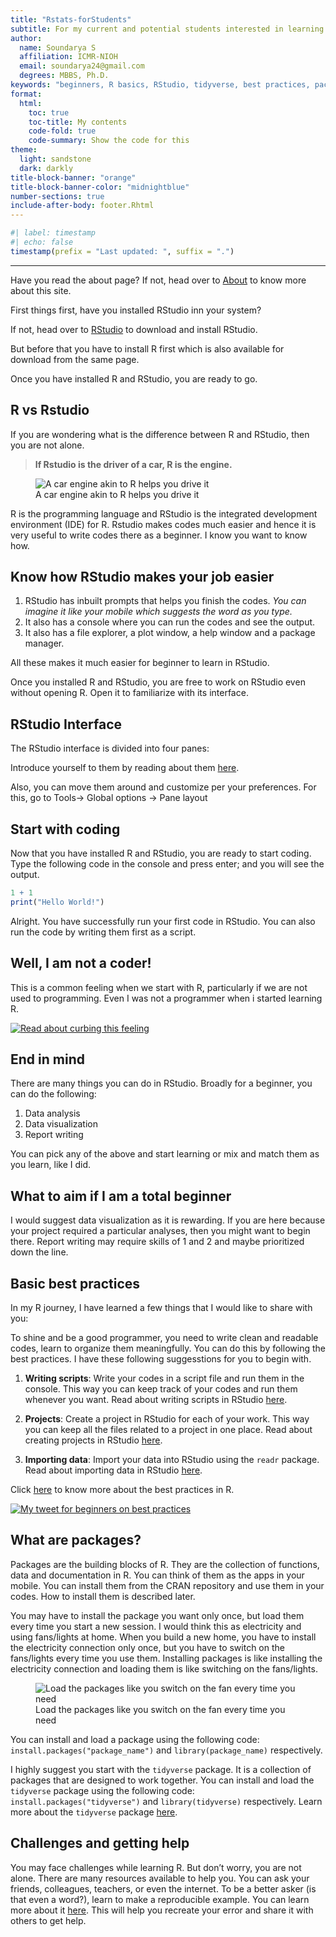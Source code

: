 ```yaml
---
title: "Rstats-forStudents"
subtitle: For my current and potential students interested in learning R
author: 
  name: Soundarya S
  affiliation: ICMR-NIOH
  email: soundarya24@gmail.com
  degrees: MBBS, Ph.D.
keywords: "beginners, R basics, RStudio, tidyverse, best practices, packages, challenges, getting help"
format: 
  html: 
    toc: true
    toc-title: My contents
    code-fold: true
    code-summary: Show the code for this
theme: 
  light: sandstone
  dark: darkly
title-block-banner: "orange"
title-block-banner-color: "midnightblue"
number-sections: true
include-after-body: footer.Rhtml
---
```


```r
#| label: timestamp
#| echo: false
timestamp(prefix = "Last updated: ", suffix = ".")
```

------------------------------------------------------------------------

Have you read the about page? If not, head over to [About](about.html) to know more about this site.

First things first, have you installed RStudio inn your system?

If not, head over to [RStudio](https://www.rstudio.com/products/rstudio/download/) to download and install RStudio.

But before that you have to install R first which is also available for download from the same page.

Once you have installed R and RStudio, you are ready to go.

## R vs Rstudio

If you are wondering what is the difference between R and RStudio, then you are not alone.

> **If Rstudio is the driver of a car, R is the engine.**

![A car engine akin to R helps you drive it](car.jpg)

R is the programming language and RStudio is the integrated development environment (IDE) for R. Rstudio makes codes much easier and hence it is very useful to write codes there as a beginner. I know you want to know how.

::: {.callout-note appearance="minimal"}
## Know how RStudio makes your job easier

1.  RStudio has inbuilt prompts that helps you finish the codes. *You can imagine it like your mobile which suggests the word as you type.*
2.  It also has a console where you can run the codes and see the output.
3.  It also has a file explorer, a plot window, a help window and a package manager.

All these makes it much easier for beginner to learn in RStudio.
:::

Once you installed R and RStudio, you are free to work on RStudio even without opening R. Open it to familiarize with its interface.

## RStudio Interface

The RStudio interface is divided into four panes:

Introduce yourself to them by reading about them [here](https://docs.posit.co/ide/user/ide/guide/ui/ui-panes.html).

Also, you can move them around and customize per your preferences. For this, go to Tools-\> Global options -\> Pane layout

## Start with coding

Now that you have installed R and RStudio, you are ready to start coding. Type the following code in the console and press enter; and you will see the output.

```r
1 + 1
print("Hello World!")
```

Alright. You have successfully run your first code in RStudio. You can also run the code by writing them first as a script.

::: callout-important
## Well, I am not a coder!

This is a common feeling when we start with R, particularly if we are not used to programming. Even I was not a programmer when i started learning R.

[![Read about curbing this feeling](rbeginner.jpeg){fig-align="center"}](https://x.com/SoundaryaRak/status/1656970220647620608?s=20)
:::

## End in mind

There are many things you can do in RStudio. Broadly for a beginner, you can do the following:

1.  Data analysis
2.  Data visualization
3.  Report writing

You can pick any of the above and start learning or mix and match them as you learn, like I did.

::: callout-tip
## What to aim if I am a total beginner

I would suggest data visualization as it is rewarding. If you are here because your project required a particular analyses, then you might want to begin there. Report writing may require skills of 1 and 2 and maybe prioritized down the line.
:::

## Basic best practices

In my R journey, I have learned a few things that I would like to share with you:

To shine and be a good programmer, you need to write clean and readable codes, learn to organize them meaningfully. You can do this by following the best practices. I have these following suggesstions for you to begin with.

1.  **Writing scripts**: Write your codes in a script file and run them in the console. This way you can keep track of your codes and run them whenever you want. Read about writing scripts in RStudio [here](https://ss-myrspace.netlify.app/posts/2021-08-03-using-r-scripts-effectively-even-as-a-beginner/).

2.  **Projects**: Create a project in RStudio for each of your work. This way you can keep all the files related to a project in one place. Read about creating projects in RStudio [here](https://ss-myrspace.netlify.app/posts/2021-08-03-starting-projects-in-rstudio/).

3.  **Importing data**: Import your data into RStudio using the `readr` package. Read about importing data in RStudio [here](https://ss-myrspace.netlify.app/posts/2021-05-13-how-to-import-your-data-into-r/).

Click [here](https://style.tidyverse.org/) to know more about the best practices in R.

[![My tweet for beginners on best practices](tweet-bestpractices.png){fig-align="center"}](https://x.com/SoundaryaRak/status/1663780092722688001?s=20)

## What are packages?

Packages are the building blocks of R. They are the collection of functions, data and documentation in R. You can think of them as the apps in your mobile. You can install them from the CRAN repository and use them in your codes. How to install them is described later.

You may have to install the package you want only once, but load them every time you start a new session. I would think this as electricity and using fans/lights at home. When you build a new home, you have to install the electricity connection only once, but you have to switch on the fans/lights every time you use them. Installing packages is like installing the electricity connection and loading them is like switching on the fans/lights.

![Load the packages like you switch on the fan every time you need](switch.jpg){fig-align="center"}

You can install and load a package using the following code: `install.packages("package_name")` and `library(package_name)` respectively.

I highly suggest you start with the `tidyverse` package. It is a collection of packages that are designed to work together. You can install and load the `tidyverse` package using the following code: `install.packages("tidyverse")` and `library(tidyverse)` respectively. Learn more about the `tidyverse` package [here](https://www.tidyverse.org/).

## Challenges and getting help

You may face challenges while learning R. But don't worry, you are not alone. There are many resources available to help you. You can ask your friends, colleagues, teachers, or even the internet. To be a better asker (is that even a word?), learn to make a reproducible example. You can learn more about it [here](https://www.tidyverse.org/help/#reprex). This will help you recreate your error and share it with others to get help.
